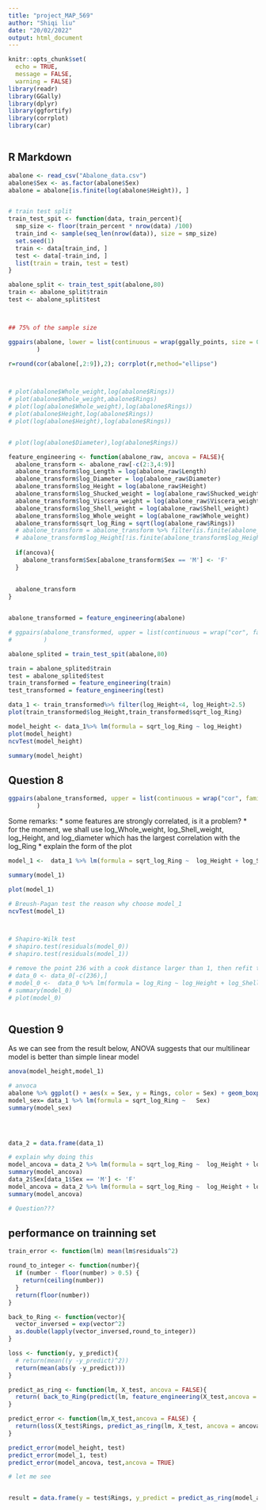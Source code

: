 ---
title: "project_MAP_569"
author: "Shiqi liu"
date: "20/02/2022"
output: html_document
---

```{r setup, include=FALSE}
knitr::opts_chunk$set(
  echo = TRUE,
  message = FALSE,
  warning = FALSE)
library(readr)
library(GGally)
library(dplyr)
library(ggfortify)
library(corrplot)
library(car)



```

## R Markdown
```{r}
abalone <- read_csv("Abalone_data.csv")
abalone$Sex <- as.factor(abalone$Sex)
abalone = abalone[is.finite(log(abalone$Height)), ]


# train test split
train_test_spit <- function(data, train_percent){
  smp_size <- floor(train_percent * nrow(data) /100)
  train_ind <- sample(seq_len(nrow(data)), size = smp_size)
  set.seed(1)
  train <- data[train_ind, ]
  test <- data[-train_ind, ]
  list(train = train, test = test)
}

abalone_split <- train_test_spit(abalone,80)
train <- abalone_split$train
test <- abalone_split$test



## 75% of the sample size
```


```{r}
ggpairs(abalone, lower = list(continuous = wrap(ggally_points, size = 0.1, mapping = ggplot2::aes(colour=Sex))), columns = 2:9,
        ) 

r=round(cor(abalone[,2:9]),2); corrplot(r,method="ellipse")




```

```{r}
# plot(abalone$Whole_weight,log(abalone$Rings))
# plot(abalone$Whole_weight,abalone$Rings)
# plot(log(abalone$Whole_weight),log(abalone$Rings))
# plot(abalone$Height,log(abalone$Rings))
# plot(log(abalone$Height),log(abalone$Rings))


# plot(log(abalone$Diameter),log(abalone$Rings))

feature_engineering <- function(abalone_raw, ancova = FALSE){
  abalone_transform <- abalone_raw[-c(2:3,4:9)]
  abalone_transform$log_Length = log(abalone_raw$Length)
  abalone_transform$log_Diameter = log(abalone_raw$Diameter)
  abalone_transform$log_Height = log(abalone_raw$Height)
  abalone_transform$log_Shucked_weight = log(abalone_raw$Shucked_weight) 
  abalone_transform$log_Viscera_weight = log(abalone_raw$Viscera_weight) 
  abalone_transform$log_Shell_weight = log(abalone_raw$Shell_weight) 
  abalone_transform$log_Whole_weight = log(abalone_raw$Whole_weight) 
  abalone_transform$sqrt_log_Ring = sqrt(log(abalone_raw$Rings))
  # abalone_transform = abalone_transform %>% filter(is.finite(abalone_transform$log_Height))
  # abalone_transform$log_Height[!is.finite(abalone_transform$log_Height)] <- 3.3
  
  if(ancova){
    abalone_transform$Sex[abalone_transform$Sex == 'M'] <- 'F'
  }
  
  
  abalone_transform
} 


abalone_transformed = feature_engineering(abalone)

# ggpairs(abalone_transformed, upper = list(continuous = wrap("cor", family="sans")),lower = list(continuous = wrap(ggally_points, size = 0.1, mapping = ggplot2::aes(colour=Sex))), columns = 2:9,
#         )
```


```{r}


abalone_splited = train_test_spit(abalone,80)

train = abalone_splited$train
test = abalone_splited$test
train_transformed = feature_engineering(train)
test_transformed = feature_engineering(test)

```



```{r}
data_1 <- train_transformed%>% filter(log_Height<4, log_Height>2.5)
plot(train_transformed$log_Height,train_transformed$sqrt_log_Ring)

model_height <- data_1%>% lm(formula = sqrt_log_Ring ~ log_Height)
plot(model_height)
ncvTest(model_height)

summary(model_height)

```

## Question 8
```{r}

ggpairs(abalone_transformed, upper = list(continuous = wrap("cor", family="sans")),lower = list(continuous = wrap(ggally_points, size = 0.1, mapping = ggplot2::aes(colour=Sex))), columns = 2:9,
        ) 


```
Some remarks:
* some features are strongly correlated, is it a problem?
* for the moment, we shall use log_Whole_weight, log_Shell_weight, log_Height, and log_diameter which has the largest correlation with the log_Ring
* explain the form of the plot
```{r}


model_1 <-  data_1 %>% lm(formula = sqrt_log_Ring ~  log_Height + log_Shell_weight + log_Whole_weight + log_Diameter)

summary(model_1)

plot(model_1)

# Breush-Pagan test the reason why choose model_1
ncvTest(model_1)



# Shapiro-Wilk test
# shapiro.test(residuals(model_0)) 
# shapiro.test(residuals(model_1)) 

# remove the point 236 with a cook distance larger than 1, then refit the model
# data_0 <- data_0[-c(236),]
# model_0 <-  data_0 %>% lm(formula = log_Ring ~ log_Height + log_Shell_weight + log_Whole_weight + log_Diameter)
# summary(model_0)
# plot(model_0)



```
## Question 9

As we can see from the result below, ANOVA suggests that our multilinear model is better than simple linear model
```{r}
anova(model_height,model_1)

```


```{r}
# anvoca
abalone %>% ggplot() + aes(x = Sex, y = Rings, color = Sex) + geom_boxplot(alpha=0.5,) + geom_jitter(width = 0.25)
model_sex= data_1 %>% lm(formula = sqrt_log_Ring ~   Sex)
summary(model_sex)




data_2 = data.frame(data_1)

# explain why doing this
model_ancova = data_2 %>% lm(formula = sqrt_log_Ring ~  log_Height + log_Shell_weight*Sex + log_Whole_weight*Sex + log_Diameter)
summary(model_ancova)
data_2$Sex[data_1$Sex == 'M'] <- 'F'
model_ancova = data_2 %>% lm(formula = sqrt_log_Ring ~  log_Height + log_Shell_weight*Sex + log_Whole_weight*Sex + log_Diameter)
summary(model_ancova)

# Question???
```
## performance on trainning set

```{r}
train_error <- function(lm) mean(lm$residuals^2)

round_to_integer <- function(number){
  if (number - floor(number) > 0.5) {
    return(ceiling(number))
  }
  return(floor(number))
}

back_to_Ring <- function(vector){
  vector_inversed = exp(vector^2)
  as.double(lapply(vector_inversed,round_to_integer))
}

loss <- function(y, y_predict){
  # return(mean((y -y_predict)^2))
  return(mean(abs(y -y_predict)))
}

predict_as_ring <- function(lm, X_test, ancova = FALSE){
  return( back_to_Ring(predict(lm, feature_engineering(X_test,ancova = ancova))))
}

predict_error <- function(lm,X_test,ancova = FALSE) {
  return(loss(X_test$Rings, predict_as_ring(lm, X_test, ancova = ancova) ) )
}

```

```{r}
predict_error(model_height, test)
predict_error(model_1, test)
predict_error(model_ancova, test,ancova = TRUE)

```
```{r}
# let me see


result = data.frame(y = test$Rings, y_predict = predict_as_ring(model_ancova,test,ancova = TRUE))

```



